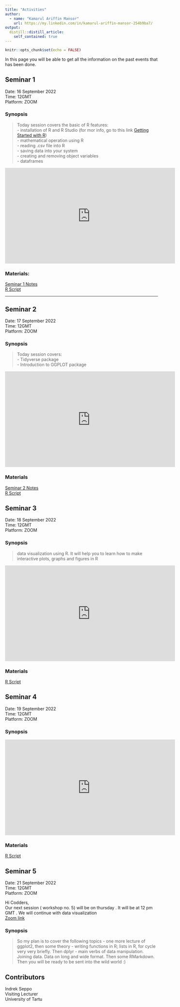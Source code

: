 ```yaml
---
title: "Activities"
author: 
  - name: "Kamarul Ariffin Mansor"
    url: https://my.linkedin.com/in/kamarul-ariffin-mansor-254b9ba7/
output: 
  distill::distill_article:
    self_contained: true
---
```


```r
knitr::opts_chunk$set(echo = FALSE)
```

In this page you will be able to get all the information on the past events that has been done.  

## Seminar 1  

Date: 16 September 2022  
Time: 12GMT  
Platform: ZOOM  

### Synopsis  

> Today session covers the basic of R features:  
- installation of R and R Studio (for mor info, go to this link [Getting Started with R](https://learnr-examples.shinyapps.io/ex-setup-r/))  
- mathematical operation using R  
- reading .csv file into R  
- saving data into your system  
- creating and removing object variables  
- dataframes  

<iframe width="560" height="315" src="https://www.youtube.com/embed/IURWkDCEjCU" title="YouTube video player" frameborder="0" allow="accelerometer; autoplay; clipboard-write; encrypted-media; gyroscope; picture-in-picture" allowfullscreen></iframe>  


### Materials:  
[Seminar 1 Notes](R_Eng_2020/IntroToR1.pdf)  
[R Script](R_Eng_2020/firstseminar.R)  

***

## Seminar 2  

Date: 17 September 2022  
Time: 12GMT  
Platform: ZOOM  

### Synopsis  

> Today session covers:  
- Tidyverse package  
- Introduction to GGPLOT package  

<iframe width="560" height="315" src="https://www.youtube.com/embed/td0FvniPbGY" title="YouTube video player" frameborder="0" allow="accelerometer; autoplay; clipboard-write; encrypted-media; gyroscope; picture-in-picture" allowfullscreen></iframe>  

### Materials  
[Seminar 2 Notes](R_Eng_2020/IntroToR2.pdf)  
[R Script](R_Eng_2020/secondseminar.R)  

## Seminar 3  

Date: 18 September 2022  
Time: 12GMT  
Platform: ZOOM  

### Synopsis  

> data visualization using R. It will help you to learn how to make interactive plots, graphs and figures in R

<iframe width="560" height="315" src="https://www.youtube.com/embed/LbwHyryZzVw" title="YouTube video player" frameborder="0" allow="accelerometer; autoplay; clipboard-write; encrypted-media; gyroscope; picture-in-picture" allowfullscreen></iframe>  

### Materials  
[R Script](R_Eng_2020/thirdseminar.R)  

## Seminar 4  

Date: 19 September 2022  
Time: 12GMT  
Platform: ZOOM  

### Synopsis  


<iframe width="560" height="315" src="https://www.youtube.com/embed/iAYGN2Q-t2A" title="YouTube video player" frameborder="0" allow="accelerometer; autoplay; clipboard-write; encrypted-media; gyroscope; picture-in-picture" allowfullscreen></iframe>  

### Materials  
[R Script](R_Eng_2020/seminar4.R)  

## Seminar 5  

Date: 21 September 2022  
Time: 12GMT  
Platform: ZOOM  

Hi Codders,  
Our next session ( workshop no. 5) will be on thursday . It will be at 12 pm GMT . We will continue with data visualization  
[Zoom link](https://ut-ee.zoom.us/j/92044325760?pwd=Y3NVQk5QbHh6T3M2enZpY3Y5YllqQT09)

### Synopsis  

> So my plan is to cover the following topics - one more lecture of ggplot2, then some theory - writing functions in R; lists in R, for cycle very very briefly. Then dplyr - main verbs of data manipulation. Joining data. Data on long and wide format. Then some RMarkdown. Then you will be ready to be sent into the wild world :)  


## Contributors {.appendix}

Indrek Seppo\
Visiting Lecturer\
University of Tartu

